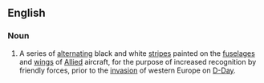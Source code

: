 ==English==
{{wikipedia}}

===Noun===
{{en-noun|-}}
# {{context|historical|aviation|lang=en}} A series of [[alternating]] black and white [[stripe]]s painted on the [[fuselage]]s and [[wing]]s of [[Allied]] aircraft, for the purpose of increased recognition by friendly forces, prior to the [[invasion]] of western Europe on [[D-Day]].